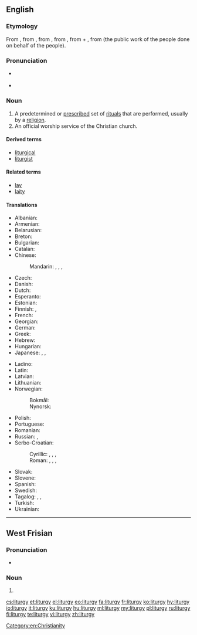 ==English==
{{wikipedia}}

===Etymology===
From {{etyl|frm|en}} {{m|frm|liturgie}}, from {{etyl|la|en}} {{m|la|liturgia}}, from {{etyl|grc|en}} {{m|grc|λειτουργία}}, from {{m|grc|λειτ-}}, from {{m|grc|λαός||people}} + {{m|grc|-ουργός}}, from {{m|grc|ἔργον||work}} (the public work of the people done on behalf of the people).

===Pronunciation===
* {{a|RP}} {{IPA|/ˈlɪtəd͡ʒi/|lang=en}}
* {{a|US}} {{IPA|/ˈlɪtɚd͡ʒi/|lang=en}}

===Noun===
{{en-noun|liturgies|liturgics}}

# A predetermined or [[prescribe]]d set of [[ritual]]s that are performed, usually by a [[religion]].
# An official worship service of the Christian church.

====Derived terms====
* [[liturgical]]
* [[liturgist]]

====Related terms====
* [[lay]]
* [[laity]]

====Translations====
{{trans-top|a predetermined or prescribed set of rituals}}
* Albanian: {{t|sq|liturgjia|f}}
* Armenian: {{t|hy|պատարագ}}
* Belarusian: {{t|be|літургія|f|sc=Cyrl}}
* Breton: {{t|br|liderezh|m}}
* Bulgarian: {{t|bg|литургия|f|sc=Cyrl}}
* Catalan: {{t+|ca|litúrgia|f}}
* Chinese:
*: Mandarin: {{t+|cmn|禮拜儀式|sc=Hani}}, {{t|cmn|礼拜仪式|tr=lǐbài yíshì|sc=Hani}}, {{t|cmn|禮儀|sc=Hani}}, {{t+|cmn|礼仪|tr=lǐyí|sc=Hani}}
* Czech: {{t|cs|liturgie|f}}
* Danish: {{t|da|liturgi|c}}
* Dutch: {{t+|nl|liturgie|f}}
* Esperanto: {{t|eo|liturgio}}
* Estonian: {{t|et|liturgia}}
* Finnish: {{t+|fi|liturgia}}, {{t|fi|alttaripalvelus}}
* French: {{t+|fr|liturgie|f}}
* Georgian: {{t+|ka|ლიტურგია}}
* German: {{t+|de|Liturgie|f}}
* Greek: {{t+|el|λειτουργία|f}}
* Hebrew: {{t+|he|ליטורגיה|f}}
* Hungarian: {{t+|hu|liturgia}}
* Japanese: {{qualifier|Catholic}} {{t+|ja|典礼|tr=てんれい, tenrei|sc=Jpan}}, {{qualifier|Orthodox}} {{t|ja|奉神礼|tr=ほうしんれい, hōshinrei|sc=Jpan}}, {{qualifier|Catholic, Protestant, Anglicanism}} {{t|ja|礼拝|tr=れいはい, reihai|sc=Jpan}}
{{trans-mid}}
* Ladino: {{t|lad|liturjia}}
* Latin: {{t|la|liturgia|f}}
* Latvian: {{t|lv|liturģija|f}}
* Lithuanian: {{t+|lt|liturgija|f}}
* Norwegian:
*: Bokmål: {{t|nb|liturgi|m}}
*: Nynorsk: {{t|nn|liturgi|m}}
* Polish: {{t+|pl|liturgia|f}}
* Portuguese: {{t+|pt|liturgia|f}}
* Romanian: {{t+|ro|liturghie|f}}
* Russian: {{t+|ru|литурги́я|f}}, {{t+|ru|богослуже́ние|n}}
* Serbo-Croatian:
*: Cyrillic: {{t|sh|литургија|f|sc=Cyrl}}, {{t|sh|богослужба|f|sc=Cyrl}}, {{t|sh|богoслужје|n|sc=Cyrl}}, {{t|sh|богослужење|n|sc=Cyrl}}
*: Roman: {{t+|sh|liturgija|f}}, {{t|sh|bogoslužba|f}}, {{t+|sh|bogoslužje|n}}, {{t|sh|bogosluženje|n}}
* Slovak: {{t|sk|liturgia|f}}
* Slovene: {{t+|sl|liturgija|f}}
* Spanish: {{t+|es|liturgia|f}}
* Swedish: {{t|sv|liturgi|c}}
* Tagalog: {{t|tl|palasambahan}}, {{t|tl|palamisahan}}, {{t|tl|liturhiya}}
* Turkish: {{t|tr|litürji}}
* Ukrainian: {{t+|uk|літургія|sc=Cyrl}}
{{trans-bottom}}

[[Category:en:Christianity]]

----

==West Frisian==

===Pronunciation===
* {{IPA|/litørˈɡi/|lang=fy}}

===Noun===
{{head|fy|noun|g=c|plural|liturgys}}

# {{l|en|liturgy}}

[[cs:liturgy]]
[[et:liturgy]]
[[el:liturgy]]
[[eo:liturgy]]
[[fa:liturgy]]
[[fr:liturgy]]
[[ko:liturgy]]
[[hy:liturgy]]
[[io:liturgy]]
[[it:liturgy]]
[[ku:liturgy]]
[[hu:liturgy]]
[[ml:liturgy]]
[[my:liturgy]]
[[pl:liturgy]]
[[ru:liturgy]]
[[fi:liturgy]]
[[te:liturgy]]
[[vi:liturgy]]
[[zh:liturgy]]